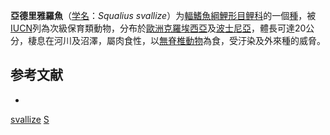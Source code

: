 {{Speciesbox
| taxon = Squalius svallize
| status = VU
| status_system = IUCN3.1
| binomial_authority = [[Heckel|Heckel]] & [[Kner|Kner]], 1858
| synonyms = *''Leuciscus svallize''<br /><small>Heckel & Kner, 1858</small>
}}

'''亞德里雅羅魚'''（[[学名|学名]]：''Squalius svallize''）为[[輻鰭魚綱|輻鰭魚綱]][[鯉形目|鯉形目]][[鲤科|鲤科]]的一個[[種|種]]，被[[IUCN|IUCN]]列為次級保育類動物，分布於[[歐洲|歐洲]][[克羅埃西亞|克羅埃西亞]]及[[波士尼亞|波士尼亞]]，體長可達20公分，棲息在河川及沼澤，屬肉食性，以[[無脊椎動物|無脊椎動物]]為食，受汙染及外來種的威脅。

==参考文献==
*{{FishBase_species|genus=Squalius|species=svallize|year=2011|month=12}}

{{鯉形目小作品}}
{{Taxonbar}}
[[Category:Squalius|svallize]]
[[Category:1858年描述的魚類|S]]